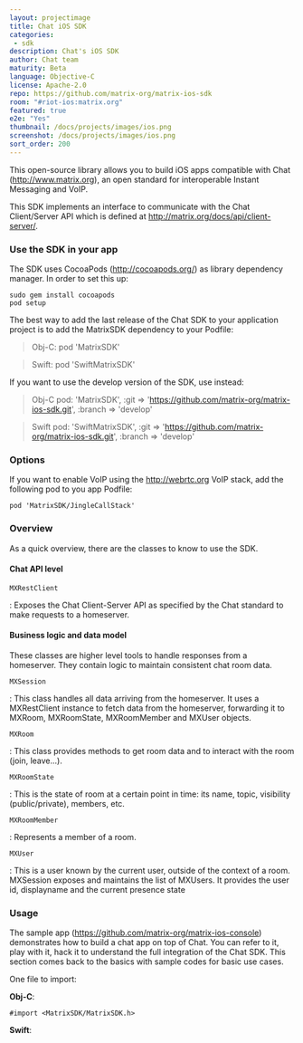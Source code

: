 ```yaml
---
layout: projectimage
title: Chat iOS SDK
categories: 
 - sdk
description: Chat's iOS SDK
author: Chat team
maturity: Beta
language: Objective-C
license: Apache-2.0
repo: https://github.com/matrix-org/matrix-ios-sdk
room: "#riot-ios:matrix.org"
featured: true
e2e: "Yes"
thumbnail: /docs/projects/images/ios.png
screenshot: /docs/projects/images/ios.png
sort_order: 200
---
```


This open-source library allows you to build iOS apps compatible with
Chat (<http://www.matrix.org>), an open standard for interoperable
Instant Messaging and VoIP.

This SDK implements an interface to communicate with the Chat
Client/Server API which is defined at
<http://matrix.org/docs/api/client-server/>.

### Use the SDK in your app

The SDK uses CocoaPods (<http://cocoapods.org/>) as library dependency
manager. In order to set this up:

    sudo gem install cocoapods
    pod setup

The best way to add the last release of the Chat SDK to your
application project is to add the MatrixSDK dependency to your Podfile:

> Obj-C:
> pod 'MatrixSDK'

> Swift:
> pod 'SwiftMatrixSDK'

If you want to use the develop version of the SDK, use instead:

> Obj-C pod: 'MatrixSDK', :git => 'https://github.com/matrix-org/matrix-ios-sdk.git', :branch => 'develop'

> Swift pod: 'SwiftMatrixSDK', :git => 'https://github.com/matrix-org/matrix-ios-sdk.git', :branch => 'develop'


### Options

If you want to enable VoIP using the <http://webrtc.org> VoIP stack, add
the following pod to you app Podfile:

    pod 'MatrixSDK/JingleCallStack'

### Overview

As a quick overview, there are the classes to know to use the SDK.

#### Chat API level

`MXRestClient`

:   Exposes the Chat Client-Server API as specified by the Chat
    standard to make requests to a homeserver.

#### Business logic and data model

These classes are higher level tools to handle responses from a
homeserver. They contain logic to maintain consistent chat room data.

`MXSession`

:   This class handles all data arriving from the homeserver. It uses a
    MXRestClient instance to fetch data from the homeserver, forwarding
    it to MXRoom, MXRoomState, MXRoomMember and MXUser objects.

`MXRoom`

:   This class provides methods to get room data and to interact with
    the room (join, leave\...).

`MXRoomState`

:   This is the state of room at a certain point in time: its name,
    topic, visibility (public/private), members, etc.

`MXRoomMember`

:   Represents a member of a room.

`MXUser`

:   This is a user known by the current user, outside of the context of
    a room. MXSession exposes and maintains the list of MXUsers. It
    provides the user id, displayname and the current presence state

### Usage

The sample app (<https://github.com/matrix-org/matrix-ios-console>)
demonstrates how to build a chat app on top of Chat. You can refer to
it, play with it, hack it to understand the full integration of the
Chat SDK. This section comes back to the basics with sample codes for
basic use cases.

One file to import:

**Obj-C**:

    #import <MatrixSDK/MatrixSDK.h>

**Swift**:

